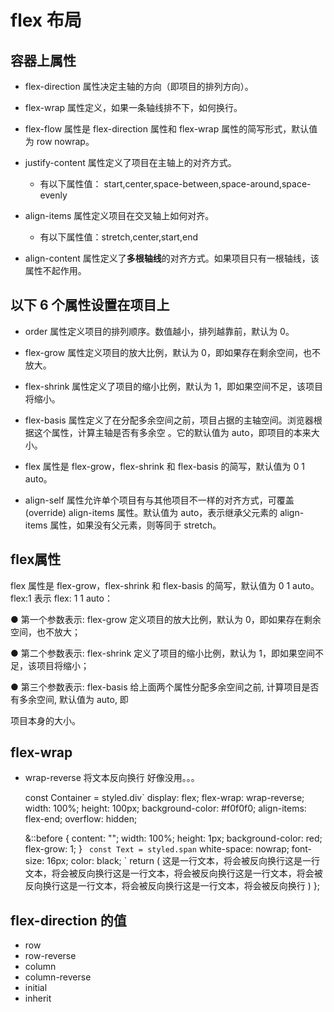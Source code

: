 # flex 布局

## 容器上属性

- flex-direction 属性决定主轴的方向（即项目的排列方向）。

- flex-wrap 属性定义，如果一条轴线排不下，如何换行。

- flex-flow 属性是 flex-direction 属性和 flex-wrap 属性的简写形式，默认值为 row nowrap。

- justify-content 属性定义了项目在主轴上的对齐方式。

  - 有以下属性值： start,center,space-between,space-around,space-evenly

- align-items 属性定义项目在交叉轴上如何对齐。
  - 有以下属性值：stretch,center,start,end

- align-content 属性定义了**多根轴线**的对齐方式。如果项目只有一根轴线，该属性不起作用。

## 以下 6 个属性设置在项目上

- order 属性定义项目的排列顺序。数值越小，排列越靠前，默认为 0。

- flex-grow 属性定义项目的放大比例，默认为 0，即如果存在剩余空间，也不放大。

- flex-shrink 属性定义了项目的缩小比例，默认为 1，即如果空间不足，该项目将缩小。

- flex-basis 属性定义了在分配多余空间之前，项目占据的主轴空间。浏览器根据这个属性，计算主轴是否有多余空
。它的默认值为 auto，即项目的本来大小。

- flex 属性是 flex-grow，flex-shrink 和 flex-basis 的简写，默认值为 0 1 auto。

- align-self 属性允许单个项目有与其他项目不一样的对齐方式，可覆盖(override) align-items 属性。默认值为 auto，表示继承父元素的 align-items 属性，如果没有父元素，则等同于 stretch。

## flex属性

flex 属性是 flex-grow，flex-shrink 和 flex-basis 的简写，默认值为 0 1 auto。flex:1 表示 flex: 1 1 auto：

● 第一个参数表示: flex-grow 定义项目的放大比例，默认为 0，即如果存在剩余空间，也不放大；

● 第二个参数表示: flex-shrink 定义了项目的缩小比例，默认为 1，即如果空间不足，该项目将缩小；

● 第三个参数表示: flex-basis 给上面两个属性分配多余空间之前, 计算项目是否有多余空间, 默认值为 auto, 即

项目本身的大小。

## flex-wrap

- wrap-reverse 将文本反向换行
好像没用。。。




  const Container = styled.div`
    display: flex;
    flex-wrap: wrap-reverse;
    width: 100%;
    height: 100px;
    background-color: #f0f0f0;
    align-items: flex-end;
    overflow: hidden;

    &::before {
      content: "";
      width: 100%;
      height: 1px;
      background-color: red;
      flex-grow: 1;
    }
  `
  const Text = styled.span`
    white-space: nowrap;
    font-size: 16px;
    color: black;
  `
  return (
    <Container>
      <Text>这是一行文本，将会被反向换行这是一行文本，将会被反向换行这是一行文本，将会被反向换行这是一行文本，将会被反向换行这是一行文本，将会被反向换行这是一行文本，将会被反向换行</Text>
    </Container>
  )
};


<WrapReverse/>


## flex-direction 的值

- row
- row-reverse
- column
- column-reverse
- initial
- inherit
